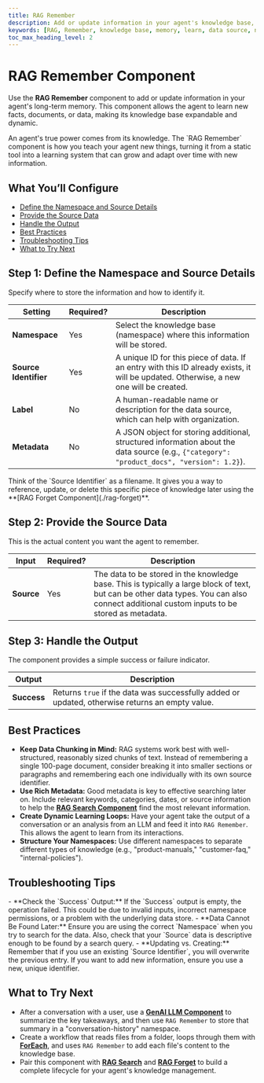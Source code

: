 ```yaml
---
title: RAG Remember
description: Add or update information in your agent's knowledge base, allowing it to learn and retain new data.
keywords: [RAG, Remember, knowledge base, memory, learn, data source, namespace, vector]
toc_max_heading_level: 2
---
```


# RAG Remember Component

Use the **RAG Remember** component to add or update information in your agent's long-term memory. This component allows the agent to learn new facts, documents, or data, making its knowledge base expandable and dynamic.

<InfoCallout title="Why this matters">
An agent's true power comes from its knowledge. The `RAG Remember` component is how you teach your agent new things, turning it from a static tool into a learning system that can grow and adapt over time with new information.
</InfoCallout>

<Spacer size="md" />

## What You’ll Configure

- [Define the Namespace and Source Details](#step-1-define-the-namespace-and-source-details)
- [Provide the Source Data](#step-2-provide-the-source-data)
- [Handle the Output](#step-3-handle-the-output)
- [Best Practices](#best-practices)
- [Troubleshooting Tips](#troubleshooting-tips)
- [What to Try Next](#what-to-try-next)

<Spacer size="md" />

## Step 1: Define the Namespace and Source Details

Specify where to store the information and how to identify it.

| Setting             | Required?                   | Description                                                                                                                              |
|---------------------|-----------------------------|------------------------------------------------------------------------------------------------------------------------------------------|
| **Namespace** | <Badge type="required">Yes</Badge> | Select the knowledge base (namespace) where this information will be stored.                                                             |
| **Source Identifier** | <Badge type="required">Yes</Badge> | A unique ID for this piece of data. If an entry with this ID already exists, it will be updated. Otherwise, a new one will be created. |
| **Label** | <Badge type="optional">No</Badge>  | A human-readable name or description for the data source, which can help with organization.                                              |
| **Metadata** | <Badge type="optional">No</Badge>  | A JSON object for storing additional, structured information about the data source (e.g., `{"category": "product_docs", "version": 1.2}`). |

<TipCallout title="Using Source Identifiers">
Think of the `Source Identifier` as a filename. It gives you a way to reference, update, or delete this specific piece of knowledge later using the **[RAG Forget Component](./rag-forget)**.
</TipCallout>

<Arcade src="https://demo.arcade.software/ecoKltQXUAtdueZrVaXn?embed&embed_mobile=tab&embed_desktop=inline&show_copy_link=true" title="RAG Remember | SmythOS" />

<Spacer size="md" />

## Step 2: Provide the Source Data

This is the actual content you want the agent to remember.

| Input   | Required?                   | Description                                                                                                                                                              |
|---------|-----------------------------|--------------------------------------------------------------------------------------------------------------------------------------------------------------------------|
| **Source**| <Badge type="required">Yes</Badge> | The data to be stored in the knowledge base. This is typically a large block of text, but can be other data types. You can also connect additional custom inputs to be stored as metadata. |

<Spacer size="md" />

## Step 3: Handle the Output

The component provides a simple success or failure indicator.

| Output    | Description                                                                   |
|-----------|-------------------------------------------------------------------------------|
| **Success** | Returns `true` if the data was successfully added or updated, otherwise returns an empty value. |

<Spacer size="md" />

## Best Practices

- **Keep Data Chunking in Mind:** RAG systems work best with well-structured, reasonably sized chunks of text. Instead of remembering a single 100-page document, consider breaking it into smaller sections or paragraphs and remembering each one individually with its own source identifier.
- **Use Rich Metadata:** Good metadata is key to effective searching later on. Include relevant keywords, categories, dates, or source information to help the **[RAG Search Component](./rag-search)** find the most relevant information.
- **Create Dynamic Learning Loops:** Have your agent take the output of a conversation or an analysis from an LLM and feed it into `RAG Remember`. This allows the agent to learn from its interactions.
- **Structure Your Namespaces:** Use different namespaces to separate different types of knowledge (e.g., "product-manuals," "customer-faq," "internal-policies").

<Spacer size="md" />

## Troubleshooting Tips

<InfoCallout title="If your agent isn't remembering...">
- **Check the `Success` Output:** If the `Success` output is empty, the operation failed. This could be due to invalid inputs, incorrect namespace permissions, or a problem with the underlying data store.
- **Data Cannot Be Found Later:** Ensure you are using the correct `Namespace` when you try to search for the data. Also, check that your `Source` data is descriptive enough to be found by a search query.
- **Updating vs. Creating:** Remember that if you use an existing `Source Identifier`, you will overwrite the previous entry. If you want to add new information, ensure you use a new, unique identifier.
</InfoCallout>

<Spacer size="md" />

## What to Try Next

- After a conversation with a user, use a **[GenAI LLM Component](../base/gen-ai-llm)** to summarize the key takeaways, and then use `RAG Remember` to store that summary in a "conversation-history" namespace.
- Create a workflow that reads files from a folder, loops through them with **[ForEach](../advanced/for-each)**, and uses `RAG Remember` to add each file's content to the knowledge base.
- Pair this component with **[RAG Search](./rag-search)** and **[RAG Forget](./rag-forget)** to build a complete lifecycle for your agent's knowledge management.
